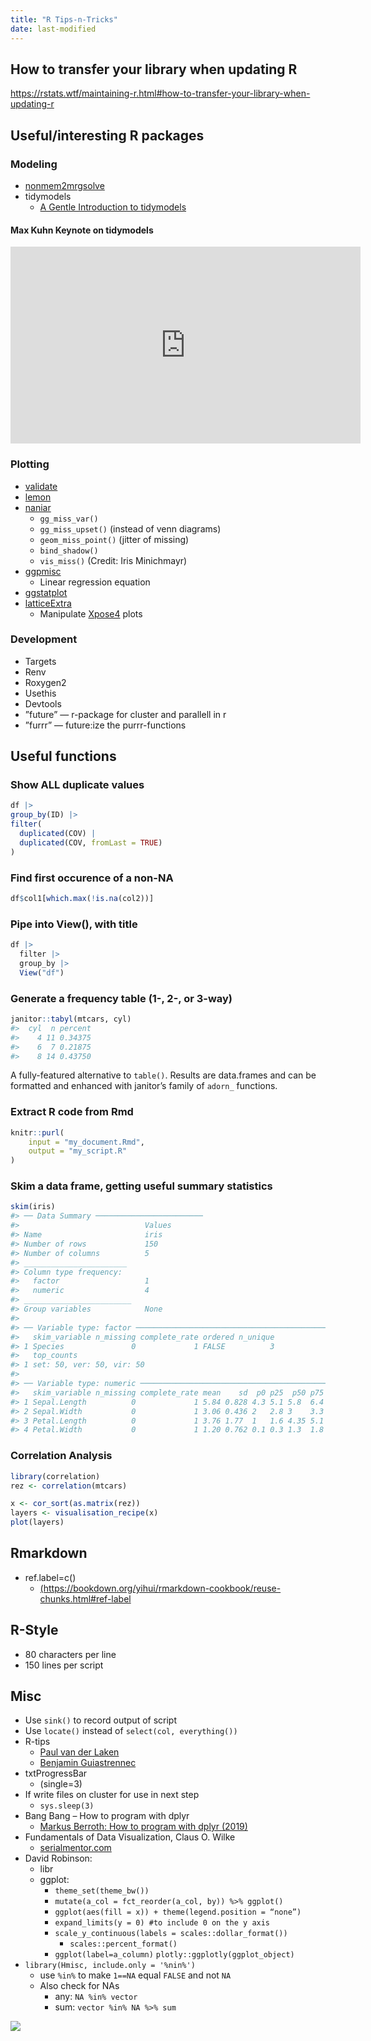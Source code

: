 ```yaml
---
title: "R Tips-n-Tricks"
date: last-modified
---
```


## How to transfer your library when updating R

[https://rstats.wtf/maintaining-r.html#how-to-transfer-your-library-when-updating-r](https://rstats.wtf/maintaining-r.html#how-to-transfer-your-library-when-updating-r)

## Useful/interesting R packages

### Modeling

* [nonmem2mrgsolve](https://github.com/Andy00000000000/nonmem2mrgsolve)
* tidymodels
    * [A Gentle Introduction to tidymodels](https://rviews.rstudio.com/2019/06/19/a-gentle-intro-to-tidymodels/)

#### Max Kuhn Keynote on tidymodels

<iframe width="560" height="315" src="https://www.youtube-nocookie.com/embed/ATcG_BBiFYQ?si=kLnxdNIYQ4AmhlDY&amp;start=23368" title="YouTube video player" frameborder="0" allow="accelerometer; autoplay; clipboard-write; encrypted-media; gyroscope; picture-in-picture; web-share" referrerpolicy="strict-origin-when-cross-origin" allowfullscreen></iframe>

### Plotting

* [validate](https://github.com/data-cleaning/validate)
* [lemon](https://github.com/stefanedwards/lemon)
* [naniar](https://naniar.njtierney.com)
    * `gg_miss_var()`
    * `gg_miss_upset()` (instead of venn diagrams)
    * `geom_miss_point()` (jitter of missing)
    * `bind_shadow()`
    * `vis_miss()` (Credit: Iris Minichmayr)
* [ggpmisc](https://docs.r4photobiology.info/ggpmisc/)
  * Linear regression equation
* [ggstatplot](https://indrajeetpatil.github.io/ggstatsplot/)
* [latticeExtra](http://latticeextra.r-forge.r-project.org)
  * Manipulate [Xpose4](https://uupharmacometrics.github.io/xpose4/reference/xpose4-package.html) plots

### Development

* Targets
* Renv
* Roxygen2
* Usethis
* Devtools
* ”future” — r-package for cluster and parallell in r
* ”furrr” — future:ize the purrr-functions

## Useful functions

### Show ALL duplicate values

```r
df |>
group_by(ID) |>
filter(
  duplicated(COV) |
  duplicated(COV, fromLast = TRUE)
)
```

### Find first occurence of a non-NA

```r
df$col1[which.max(!is.na(col2))]
```

### Pipe into View(), with title

```r
df |>
  filter |>
  group_by |>
  View("df")
```
### Generate a frequency table (1-, 2-, or 3-way)

```r
janitor::tabyl(mtcars, cyl)
#>  cyl  n percent
#>    4 11 0.34375
#>    6  7 0.21875
#>    8 14 0.43750
```

A fully-featured alternative to `table()`.
Results are data.frames and can be formatted and enhanced with janitor's family of `adorn_` functions.

### Extract R code from Rmd

```r
knitr::purl(
    input = "my_document.Rmd",
    output = "my_script.R"
)
```

### Skim a data frame, getting useful summary statistics

```r
skim(iris)
#> ── Data Summary ────────────────────────
#>                            Values
#> Name                       iris  
#> Number of rows             150   
#> Number of columns          5     
#> _______________________          
#> Column type frequency:           
#>   factor                   1     
#>   numeric                  4     
#> ________________________         
#> Group variables            None  
#> 
#> ── Variable type: factor ───────────────────────────────────────────────────────
#>   skim_variable n_missing complete_rate ordered n_unique
#> 1 Species               0             1 FALSE          3
#>   top_counts               
#> 1 set: 50, ver: 50, vir: 50
#> 
#> ── Variable type: numeric ──────────────────────────────────────────────────────
#>   skim_variable n_missing complete_rate mean    sd  p0 p25  p50 p75 p100 hist 
#> 1 Sepal.Length          0             1 5.84 0.828 4.3 5.1 5.8  6.4  7.9 ▆▇▇▅▂
#> 2 Sepal.Width           0             1 3.06 0.436 2   2.8 3    3.3  4.4 ▁▆▇▂▁
#> 3 Petal.Length          0             1 3.76 1.77  1   1.6 4.35 5.1  6.9 ▇▁▆▇▂
#> 4 Petal.Width           0             1 1.20 0.762 0.1 0.3 1.3  1.8  2.5 ▇▁▇▅▃

```

### Correlation Analysis

```r
library(correlation)
rez <- correlation(mtcars)

x <- cor_sort(as.matrix(rez))
layers <- visualisation_recipe(x)
plot(layers)
```

## Rmarkdown

* ref.label=c()
    * [(https://bookdown.org/yihui/rmarkdown-cookbook/reuse-chunks.html#ref-label](https://bookdown.org/yihui/rmarkdown-cookbook/reuse-chunks.html#ref-label)

## R-Style

* 80 characters per line
* 150 lines per script

## Misc

* Use `sink()` to record output of script
* Use `locate()` instead of `select(col, everything())`
* R-tips
    * [Paul van der Laken](https://paulvanderlaken.com/2018/05/21/r-tips-and-tricks/)
    * [Benjamin Guiastrennec](https://guiastrennec.gitbooks.io/r-notes/content/)


* txtProgressBar
    * (single=3)
* If write files on cluster for use in next step
    * `sys.sleep(3)`
* Bang Bang – How to program with dplyr
    * [Markus Berroth: How to program with dplyr (2019)](https://www.statworx.com/de/blog/bang-bang-how-to-program-with-dplyr/)
* Fundamentals of Data Visualization, Claus O. Wilke
    * [serialmentor.com](https://serialmentor.com/dataviz/)
* David Robinson:
    * libr
    * ggplot:
        * `theme_set(theme_bw())`
        * `mutate(a_col = fct_reorder(a_col, by)) %>% ggplot()`
        * `ggplot(aes(fill = x)) + theme(legend.position = “none”)`
        * `expand_limits(y = 0) #to include 0 on the y axis`
        * `scale_y_continuous(labels = scales::dollar_format())`
            * `scales::percent_format()`
        * `ggplot(label=a_column)` `plotly::ggplotly(ggplot_object)`
* `library(Hmisc, include.only = '%nin%')`
    * use `%in%` to make `1==NA` equal `FALSE` and not `NA`
    * Also check for NAs
        * any: `NA %in% vector`
        * sum: `vector %in% NA %>% sum`

![](./images/dist-func.png)
